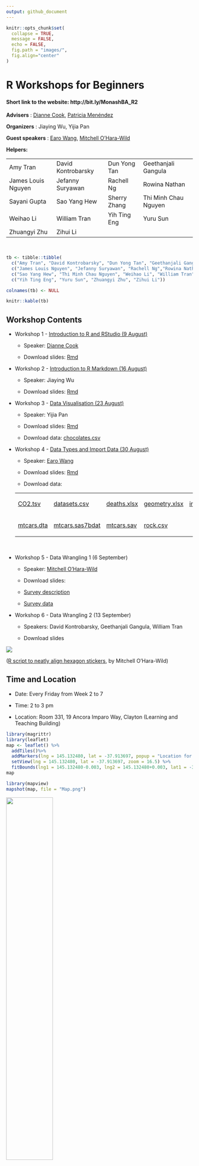```yaml
---
output: github_document
---
```


```r
knitr::opts_chunk$set(
  collapse = TRUE,
  message = FALSE,
  echo = FALSE,
  fig.path = "images/",
  fig.align="center"
)
```

# R Workshops for Beginners

#### Short link to the website: http://bit.ly/MonashBA_R2

**Advisers** : [Dianne Cook](http://dicook.org), [Patricia Menéndez](https://research.monash.edu/en/persons/patricia-menendez-galvan)

**Organizers** : Jiaying Wu, Yijia Pan

**Guest speakers** : [Earo Wang](https://earo.me), [Mitchell O'Hara-Wild](https://www.mitchelloharawild.com)

**Helpers:** 

<table>
<tr>
    <td>Amy Tran</td>
    <td>David Kontrobarsky</td>
    <td>Dun Yong Tan</td>
    <td>Geethanjali Gangula</td>
</tr>
<tr>
    <td>James Louis Nguyen</td>
    <td>Jefanny Suryawan</td>
    <td>Rachell Ng</td>
    <td>Rowina Nathan</td>
</tr>
<tr>
    <td>Sayani Gupta</td>
    <td>Sao Yang Hew</td>
    <td>Sherry Zhang</td>
    <td>Thi Minh Chau Nguyen</td>
</tr>
<tr>
    <td>Weihao Li</td>
    <td>William Tran</td>
    <td>Yih Ting Eng</td>
    <td>Yuru Sun</td>
</tr>
<tr>
    <td>Zhuangyi Zhu</td>
    <td>Zihui Li</td>
    <td></td>
    <td></td>
</tr>
</table>
<br>

```r
tb <- tibble::tibble(
  c("Amy Tran", "David Kontrobarsky", "Dun Yong Tan", "Geethanjali Gangula"),
  c("James Louis Nguyen", "Jefanny Suryawan", "Rachell Ng","Rowina Nathan"),
  c("Sao Yang Hew", "Thi Minh Chau Nguyen", "Weihao Li", "William Tran"),
  c("Yih Ting Eng", "Yuru Sun", "Zhuangyi Zhu", "Zihui Li"))

colnames(tb) <- NULL

knitr::kable(tb)
```


## Workshop Contents

* Workshop 1 - [Introduction to R and RStudio (9 August)](https://ebsmonash.shinyapps.io/workshop1_intro/)
     
     * Speaker: [Dianne Cook](http://dicook.org)
     
     * Download slides: <a href="workshop1/workshop1_intro.Rmd" download="workshop1_intro.Rmd">Rmd</a>

* Workshop 2 - [Introduction to R Markdown (16 August)](https://ebsmonash.shinyapps.io/workshop2_rmarkdown/)
     
     * Speaker: Jiaying Wu
     
     * Download slides: <a href="workshop2/workshop2_rmarkdown.Rmd" download="workshop2_rmarkdown.Rmd">Rmd</a>

* Workshop 3 - [Data Visualisation (23 August)](https://ebsmonash.shinyapps.io/workshop3_datavisualisation/)

     * Speaker: Yijia Pan
     
     * Download slides: <a href="workshop3/workshop3_datavisualisation.Rmd" download="workshop3_datavisualisation.Rmd">Rmd</a>
     
     * Download data: <a href="workshop3/data/chocolates.csv" download="chocolates.csv">chocolates.csv</a>

* Workshop 4 - [Data Types and Import Data (30 August)](https://ebsmonash.shinyapps.io/workshop4_datatype/)

     * Speaker: [Earo Wang](https://earo.me)
     
     * Download slides: <a href="workshop4/workshop4_datatype.Rmd" download="workshop4_datatype.Rmd">Rmd</a>
     
     * Download data: 
     
     <table>
     <tr>
     <td><a href="workshop4/data/CO2.tsv" download="CO2.tsv">CO2.tsv</a></td>
     <td><a href="workshop4/data/datasets.csv" download="datasets.csv">datasets.csv</a></td>
     <td><a href="workshop4/data/deaths.xlsx" download="deaths.xlsx">deaths.xlsx</a></td>
     <td><a href="workshop4/data/geometry.xlsx" download="geometry.xlsx">geometry.xlsx</a></td>
     <td><a href="workshop4/data/iris.csv" download="iris.csv">iris.csv</a></td>
     </tr>
     <tr>
     <td><a href="workshop4/data/mtcars.dta" download="mtcars.dta">mtcars.dta</a></td>
     <td><a href="workshop4/data/mtcars.sas7bdat" download="mtcars.sas7bdat">mtcars.sas7bdat</a></td>
     <td><a href="workshop4/data/mtcars.sav" download="mtcars.sav">mtcars.sav</a></td>
     <td><a href="workshop4/data/rock.csv" download="rock.csv">rock.csv</a></td>
     <td></td>
     </tr>
     </table>
<br>

* Workshop 5 - Data Wrangling 1 (6 September)

     * Speaker: [Mitchell O'Hara-Wild](https://www.mitchelloharawild.com)
     
     * Download slides: <a href="workshop5/workshop5_datawrangling.Rmd" download="workshop5_datawrangling.Rmd"></a>
     
     * <a href="workshop5/data/survey_description.pdf" download="survey_description.pdf">Survey description</a>
     
     * <a href="workshop5/data/survey_data.csv" download="survey_data.csv">Survey data</a>

* Workshop 6 - Data Wrangling 2 (13 September)

     * Speakers: David Kontrobarsky, Geethanjali Gangula, William Tran
     
     * Download slides

![](images/Hexwall.png)

([R script to neatly align hexagon stickers](https://github.com/mitchelloharawild/hexwall), by Mitchell O'Hara-Wild)

## Time and Location

* Date: Every Friday from Week 2 to 7

* Time: 2 to 3 pm

* Location: Room 331, 19 Ancora Imparo Way, Clayton (Learning and Teaching Building)   

```r
library(magrittr)
library(leaflet)
map <- leaflet() %>%
  addTiles()%>%
  addMarkers(lng = 145.132480, lat = -37.913697, popup = "Location for R Workshops") %>%
  setView(lng = 145.132480, lat = -37.913697, zoom = 16.5) %>%
  fitBounds(lng1 = 145.132480-0.003, lng2 = 145.132480+0.003, lat1 = -37.913697-0.001, lat2 = -37.913697+0.001)
map
```

```r
library(mapview)
mapshot(map, file = "Map.png")
```

![](images/Leaflet_location.png){width="50%" height="50%"}


## Resources

#### Online Books

- [R for Data Science](https://r4ds.had.co.nz/)

- [R Programming for Data Science](https://bookdown.org/rdpeng/rprogdatascience/)

- [Advanced R](https://adv-r.hadley.nz/)

- [R Markdown: The Definitive Guide](https://bookdown.org/yihui/rmarkdown/)

- [Fundamentals of Data Visualization](https://serialmentor.com/dataviz/)

- [Data Visualization: A practical introduction](https://socviz.co)

- [ggplot2: Elegant Graphics for Data Analysis](https://ggplot2-book.org)

#### RStudio Resources

- [RStudio Cheatsheets](https://www.rstudio.com/resources/cheatsheets/)

- [Data Science Essntials](https://resources.rstudio.com/the-essentials-of-data-science)

- [RStudio webinars](https://github.com/rstudio/webinars)

- [RStudio community](https://community.rstudio.com)

- [R Markdown form R Studio](https://rmarkdown.rstudio.com/lesson-1.html)


#### Other Resources

- [useR! 2018 beginners tutorial: RCurious](https://www.youtube.com/watch?v=AmqxVDlfKQY)

- [R Markdown form R Studio](https://rmarkdown.rstudio.com/lesson-1.html)

- [R-bloggers](https://www.r-bloggers.com)


## Installation

**Please install R and RStudio before you attend the workshop**.

* [Install R](https://cran.csiro.au)

* [Install RStudio](https://www.rstudio.com/products/rstudio/download/)


## Sign up

**Scan** the QR code to sign up:

![](images/Signup_QRcode.png){width="40%" height="40%"}

Or **click** this [**link**](https://docs.google.com/forms/d/1umPW5ooUfOoKhLB-5ehamH9tKTphBEtyc5G6EXfYpN8/viewform?edit_requested=true).


## Poster for R Workshops

![](images/poster_black.png)

